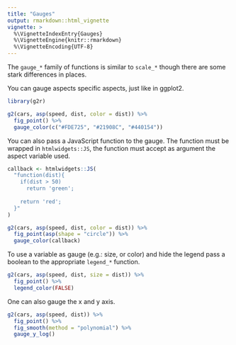 ```yaml
---
title: "Gauges"
output: rmarkdown::html_vignette
vignette: >
  %\VignetteIndexEntry{Gauges}
  %\VignetteEngine{knitr::rmarkdown}
  %\VignetteEncoding{UTF-8}
---
```


The `gauge_*` family of functions is similar to `scale_*` though there are some stark differences in places.

You can gauge aspects specific aspects, just like in ggplot2.

```r
library(g2r)

g2(cars, asp(speed, dist, color = dist)) %>% 
  fig_point() %>% 
  gauge_color(c("#FDE725", "#21908C", "#440154"))
```

You can also pass a JavaScript function to the gauge. The function must be wrapped in `htmlwidgets::JS`, the function must accept as argument the aspect variable used.

```r
callback <- htmlwidgets::JS(
  "function(dist){
    if(dist > 50)
      return 'green';
    
    return 'red';
  }"
)

g2(cars, asp(speed, dist, color = dist)) %>% 
  fig_point(asp(shape = "circle")) %>% 
  gauge_color(callback)
```

To use a variable as gauge (e.g.: size, or color) and hide the legend pass a boolean to the appropriate `legend_*` function.

```r
g2(cars, asp(speed, dist, size = dist)) %>% 
  fig_point() %>% 
  legend_color(FALSE)
```

One can also gauge the x and y axis.

```r
g2(cars, asp(speed, dist)) %>% 
  fig_point() %>%
  fig_smooth(method = "polynomial") %>%  
  gauge_y_log()
```
